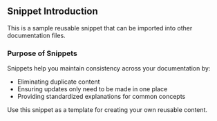 ## Snippet Introduction

This is a sample reusable snippet that can be imported into other documentation files.

### Purpose of Snippets

Snippets help you maintain consistency across your documentation by:

- Eliminating duplicate content
- Ensuring updates only need to be made in one place
- Providing standardized explanations for common concepts

Use this snippet as a template for creating your own reusable content.
